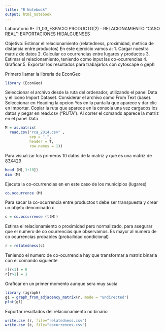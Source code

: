 ```yaml
---
title: "R Notebook"
output: html_notebook
---
```


Laboratorio 9- T1_03_ESPACIO PRODUCTO(2) - RELACIONAMIENTO "CASO REAL": EXPORTACIONES HIDALGUENSES

Objetivo: Estimar el relacionamiento (relatedness, proximidad, metrica de distancia entre productos)
En este ejercicio vamos a:
1. Cargar nuestra matriz de datos
2. Calcular co ocurrencias entre lugares y productos 
3. Estimar el relacionamiento, teniendo como input las co-ocurrencias
4. Graficar
5. Exportar los resultados para trabajarlos con cytoscape o gephi

Primero llamar la libreria de EconGeo
```r
library (EconGeo)
```

Seleccionar el archivo desde la ruta del ordenador, utilizando el panel Data y el icono Import Dataset. Considerar el archivo como From Text (base). Seleccionar en Heading la opcion Yes en la pantalla que aparece y dar clic en Importar. Copiar la ruta que aparece en la consola una vez cargados los datos y pegar en read.csv ("RUTA"). Al correr el comando aparece la matriz en el panel Data
```r
M = as.matrix(
  read.csv("rca_2014.csv" , 
           sep = ",", 
           header = T, 
           row.names = 1))
```

Para visualizar los primeros 10 datos de la matriz y que es una matriz de 83X429
```r
head (M[,1:10])
dim (M)
```

Ejecuta la co-ocurrencias en en este caso de los municipios (lugares)
```r
co.occurrence (M)
```

Para sacar la co-ocurrencia entre productos t debe ser transpuesta y crear un objeto denominado c
```r
c = co.occurrence (t(M))
```

Estima el relacionamiento o proximidad pero normalizado, para asegurar que el numero de co ocurrencias que observamos. Es mayor al numero de co ocurrencias probables (probailidad condicional)
```r
r = relatedness(c)
```

Teniendo el numero de co-ocurrencia hay que transformar a matriz binaria con el comando siguiente
```r
r[r<1] = 0
r[r>1] = 1
```

Graficar en un primer momento aunque sera muy sucia
```r
library (igraph)
g1 = graph_from_adjacency_matrix(r, mode = "undirected")
plot(g1)
```

Exportar resultados del relacionamiento no binario
```r
write.csv (r, file="relatedness.csv")
write.csv (c, file="cocurrences.csv")
```
